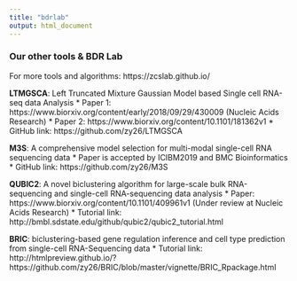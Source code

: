 ```yaml
---
title: "bdrlab"
output: html_document
---
```


### Our other tools & BDR Lab 
For more tools and algorithms: https://zcslab.github.io/

**LTMGSCA**: Left Truncated Mixture Gaussian Model based Single cell RNA-seq data Analysis
* Paper 1: https://www.biorxiv.org/content/early/2018/09/29/430009 (Nucleic Acids Research)
* Paper 2: https://www.biorxiv.org/content/10.1101/181362v1
* GitHub link: https://github.com/zy26/LTMGSCA

**M3S**: A comprehensive model selection for multi-modal single-cell RNA sequencing data
* Paper is accepted by ICIBM2019 and BMC Bioinformatics 
* GitHub link: https://github.com/zy26/M3S

**QUBIC2**: A novel biclustering algorithm for large-scale bulk RNA-sequencing and single-cell RNA-sequencing data analysis
* Paper: https://www.biorxiv.org/content/10.1101/409961v1 (Under review at Nucleic Acids Research)
* Tutorial link: http://bmbl.sdstate.edu/github/qubic2/qubic2_tutorial.html

**BRIC**: biclustering-based gene regulation inference and cell type prediction from single-cell RNA-Sequencing data
* Tutorial link: http://htmlpreview.github.io/?https://github.com/zy26/BRIC/blob/master/vignette/BRIC_Rpackage.html
